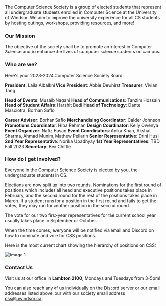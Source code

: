The Computer Science Society is a group of elected students that represent all undergraduate students enrolled in Computer Science at the University of Windsor. We aim to improve the university experience for all CS students by hosting outings, workshops, providing resources, and more!

### Our Mission

The objective of the society shall be to promote an interest in Computer Science and to enhance the lives of computer science students on campus.

### Who are we? 

Here's your 2023-2024 Computer Science Society Board:

**President**: Laila Albalkhi 
**Vice President**: Abbie Dewhirst 
**Treasurer**: Vivian Tang  

**Head of Events**: Musaib Nagani 
**Head of Communications**: Tanzim Hossain 
**Head of Student Affairs**: Harshit Bedi 
**Head of Technology**: Dante Masciotra, Borhan Saflo 

**Career Advisor**: Borhan Saflo 
**Merchandising Coordinator**: Calder Johnson 
**Promotions Coordinator**: Hiba Rehman 
**Design Coordinator**: Kelly Owenya 
**Event Organizer**: Nafiz Hasan 
**Event Coordinators**: Anika Khan, Akshat Sharma, Ahmad Munim, Mathew Pellarin 
**Senior Representative**: Drini Husi  
**2nd Year Representative**: Norika Upadhyay 
**1st Year Representatives**: TBD Fall 2023 
**Secretary**: Ben Chittle

### How do I get involved?

Everyone in the Computer Science Society is elected by you, the undergraduate students in CS.

Elections are now split up into two rounds. Nominations for the first round of positions which includes all head and executive positions takes place in February, and the second round for the rest of the positions takes place in March. If a student runs for a position in the first round and fails to get the votes, they may run for another position in the second round.

The vote for our two first-year representatives for the current school year usually takes place in September or October.

When the time comes, everyone will be notified via email and Discord on how to nominate and vote for CSS positions.

Here is the most current chart showing the hierarchy of positions on CSS:

![image 1](http://localhost:3000/images/CSS_Hierarchy.svg)

### Contact Us

Visit us at our office in **Lambton 2100**, Mondays and Tuesdays from 3-5pm!

You can also reach any of us individually on the Discord server or our email addresses listed above, our with our society email address css@uwindsor.ca.

